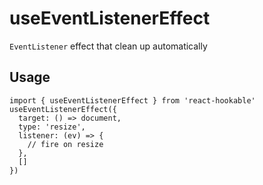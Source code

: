 # useEventListenerEffect

`EventListener` effect that clean up automatically

## Usage

```tsx
import { useEventListenerEffect } from 'react-hookable'
useEventListenerEffect({
  target: () => document,
  type: 'resize',
  listener: (ev) => {
    // fire on resize
  },
  []
})
```
